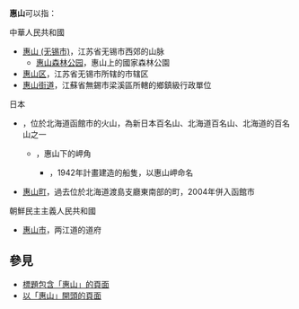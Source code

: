 {{Wiktionary|惠山}}
'''惠山'''可以指：

;中華人民共和國
* [[惠山_(无锡市)|惠山 (无锡市)]]，江苏省无锡市西郊的山脉
**[[惠山森林公园|惠山森林公园]]，惠山上的國家森林公園
* [[惠山区|惠山区]]，江苏省无锡市所辖的市辖区
* [[惠山街道|惠山街道]]，江蘇省無錫市梁溪區所轄的鄉鎮級行政單位

;日本
* {{Internal_link_helper/ja|惠山 (日本)|恵山 (火山)}}，位於北海道函館市的火山，為新日本百名山、北海道百名山、北海道的百名山之一
** {{Internal_link_helper/ja|惠山岬|恵山岬}}，惠山下的岬角
*** {{Internal_link_helper/ja|惠山 (破冰船)|恵山 (砕氷艦)}}，1942年計畫建造的船隻，以惠山岬命名
* [[惠山町|惠山町]]，過去位於北海道渡島支廳東南部的町，2004年併入函館市

;朝鮮民主主義人民共和國
* [[惠山市|惠山市]]，两江道的道府

== 參見 ==
* [[Special:Search/intitle:"惠山"|標題包含「惠山」的頁面]]
* [[Special:Prefixindex/惠山|以「惠山」開頭的頁面]]
{{Disambiguation|H|cat=二字亚洲地名消歧义}}